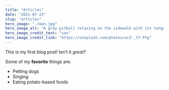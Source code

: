 ```yaml
---
title: "Articles"
date: "2021-07-23"
slug: "articles"
hero_image: "./man.jpg"
hero_image_alt: "A gray pitbull relaxing on the sidewalk with its tongue hanging out"
hero_image_credit_text: "sav"
hero_image_credit_link: "https://unsplash.com/photos/ocZ-_Y7-Ptg"
---
```


This is my first blog post! Isn't it *great*?

Some of my **favorite** things are:

* Petting dogs
* Singing
* Eating potato-based foods

